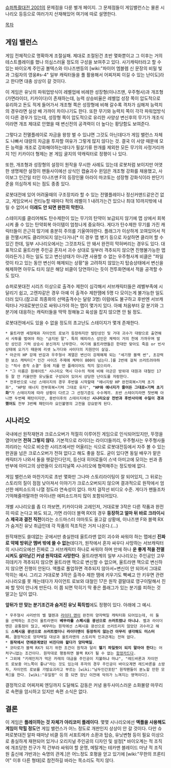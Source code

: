 [[슈퍼특촬대전 2001]]의 문제점을 다룬 별개 페이지.
그 문제점들이 게임밸런스는 물론 시나리오 등등으로 여러가지 산재해있어 여기에 따로 설명한다.

[[목차]]
== 게임 밸런스 ==
게임 전체적으로 명확하게 조절실패. 제대로 조절된건 초반 몇화뿐이고 그 이후는 거의 테스트플레이를 했나 의심스러울 정도의 구성을 보여주고 있다. 사기캐릭터라고 할 수 있는 바이오계 주인공 볼텍스와 이나즈맨등의 [wiki:"파이어 엠블렘 신 문장의 비밀 빛과 그림자의 영웅#s-4" 일부 캐릭터들을 풀 활용해서 어찌저찌 이길 수 있는 난이도]라고 한다면 대충 상상이 갈 것이다.

이 게임은 유닛의 파워업방식이 레벨업에 비례한 성장형(이나즈맨, 우주형사)과 개조형(가면라이더, 키카이다)이 존재하는데, 능력 상승비율은 레벨업 성장 쪽이 압도적으로 유리하고 돈도 적게 들어가서 개조형 쪽은 성장형에 비해 갈수록 격차가 심해져 능력치의 경우라면 실상 배 가까이 차이나기도 한다. 또한 무기와 능력치 쪽이 각각 파워업방식이 다른 경우가 있는데, 성장형 쪽이 압도적으로 유리한 사양상 변신후의 무기가 개조식이라면 개조 제대로 안했을 때 변신전의 공격력이 더 높다는 황당함도 보여준다.

그렇다고 전멸플레이로 자금을 왕창 벌 수 있냐면 그것도 아닌데다가 게임 밸런스 자체도 나빠서 대량의 자금을 투자할 여유가 그렇게 많지 않다는 것. 결국 이 사양 때문에 모든 능력을 개조로 강화해야하는데다가 필살기류 한개를 제외한 모든 무기의 사정거리까지 1인 키카이더 형제는 본 게임 굴지의 약캐릭터로 정평이 나 있다.

또한, 개조형과 성장형의 설정이 원작을 무시한 사례도 있는데 로봇처럼 보이지만 어엿한 생명체란 설정이 팬들사이에선 상식인 캡슐괴수 윈덤은 개조형 강화를 채용했고, 사이보그 인간일 터인 이나즈맨 F의 등장인물 아라이 마코토는 성장형 강화식이라 판단기준을 의심하게 되는 점도 종종 있다.

로봇대전에 있어 어려울때의 구조장치라 할 수 있는 전멸플레이나 정신커맨드같은건 없고, 게임오버시 컨티뉴할 때마다 적의 레벨이 1 내려가는건 있으나 최대 10까지밖에 내릴 수 없어서 '''이래도 안 되면 완전히 막힌다.'''

스테이지를 클리어해도 탄수제한이 있는 무기의 탄약이 보급되지 않기에 맵 상에서 회복시켜 줄 수 있는 탄약회복 아이템이 엄청나게 중요하다. 게다가 탄수제한 무기를 가진 캐릭터들이 은근히 많기에 충분히 주의를 기울여야한다. 플래그가 이상하게 꼬여있어서 적을 전멸시켜도 클리어되지 않는다거나[* 이 경우 맵 병기 등으로 자살하면 클리어 할 수 있긴 한데, 일부 시나리오에서는 그것조차도 안 돼서 완전히 막혀버리는 경우도 있다. 대표적으로 울트라맨 주인공 혼자서 괴수 상대로 일부러 격추되지 않으면 진행불가능한 맵이라든가.] 하는 일도 있고 변신상태가 아니면 사용할 수 없는 우주형사계 비클은 "파일럿이 타고 있는 동안 변신이 해제되는 상황"을 고려하지 않았는지 탑승상태에서 변신을 해제하면 아무도 타지 않은 해당 비클이 당연하다는 듯이 전투화면에서 적을 공격할 수도 있다.

슈퍼로봇대전 시리즈 이상으로 출격수 제한이 심각해서 서브캐릭터들은 레벨부족에 시달리기 쉽고, 고렌쟈같은 경우 아예 이 출격수 제한땜에 5명 다 모이는게 불가능한 일도 더러 있다.(참고로 최종화의 선택출격수는 달랑 3명) 이럼에도 불구하고 후반엔 서브캐릭터나 거대로봇만으로 싸워나가야 하는 맵이 몇가지 있다. 아예 처음부터 갈 분기와 그 분기에 대응하는 캐릭터들을 딱딱 정해놓고 육성을 잡지 않으면 안 될 정도.

로봇대전에서도 있을 수 없을 정도의 초고난도 스테이지가 몇개 존재한다.
 * 울트라맨 세형제와 자이언트 로보가 등장하지만 발탄성인 및 거대 괴수가 대량으로 출연해서 사투를 벌여야 하는 "금지된 말". 특히 메피라스 성인은 체력이 거의 천에 가까우며 발탄 성인은 기력 상승시 분신까지 난무한다. 여기에 울트라맨들은 한대만 맞아도 죽음 or 빈사상태에 오가기 때문에 리셋 노가다와 샤이더의 지원만이 살길.
 * 아군의 HP 강제 반감과 우주형사 계열은 변신이 강제해제 되는 "세기왕 블랙 썬", 초강력한 보스 캐릭터[* 인간 사이즈 주제에 체력이 800이 넘는다.]를 2번에 걸쳐 쓰러트려야하는 "적사 증착 소결" 등에 치를 떤 플레이어도 적지 않으리라.
 * "그 이름은 원에이트" 시나리오 역시 다수의 적에 비해 아군은 방위대 대원과 대철인 17등 잘 안 키울만한 유닛들로 구성되어 있어서 상당한 난이도를 자랑한다.
 * 전후반으로 나뉜 스테이지의 경우 후반을 시작할때 "에너지랑 HP 완전회복+기력 초기화", "HP랑 에너지 전부회복+기력 그대로 유지", '''"HP와 에너지가 줄어든 그대로+기력 초기화"'''가 스테이지에 따라 상황이 다르고 그 선정기준도 수수께끼. 초반 스테이지라면 첫번째 아니면 두번째 패턴이지만, 중반이후의 스테이지에선 '''시나리오상 전반과 후반사이에 수일이 경과했어도''' 전부 3번째 패턴이라 요인불명의 고전을 강요받게 된다.

== 시나리오 ==
국내에선 원작재현과 크로스오버가 적절히 이루어진 게임으로 인식되어있지만, 뚜껑을 열어보면 '''전혀 그렇지 않다'''. 기본적으로 라이더는 라이더들끼리, 우주형사는 우주형사들끼리라는 식으로 비슷한 시리즈에서만 어울리는 식으로 로봇대전등에서 자주 볼 수 있는 판권을 넘은 크로스오버가 전혀 없다고 해도 좋을 정도. 굳이 있다면 동일 배우가 맡은 캐릭터가 나와서 둘을 헷갈린다던지, 등신대 히어로들이 스낵 아미고에 모이는 씬과 종반부에 아미고의 상련들이 오리지널쪽 시나리오에 협력해주는 정도밖에 없다.

게임 밸런스와 마찬가지로 초반 몇화만 그나마 스토리라이팅이 잘 되어있지, 그 뒤로는 스토리의 질이 점점 낮아져서 이야기가 크로스오버되지 않으며 결과적으로 원작에서 엄선한 에피소드의 나열 정도라 연속성이 없다. 마치 걸작선 비디오 수준. 게다가 팬들조차 기억해줄까말까한 마이너한 에피소드까지 많이 포함되어있다.

개별 시나리오를 좀 더 까보면, 키카이다와 고레인저, 거대로봇 3작은 다른 작품과 완전히 따로 논다고 봐도 되고, 가면 라이더 블랙 RX의 경우 '''등장하고 얼마 뒤 바로 크라이시스 제국과 결전 직전'''이라는 소드마스터 야마토도 울고갈 상황에, 이나즈맨 F와 블랙 RX가 숨겨진 유닛 취급인데 각 작품의 적조직은 거저 나온다.(…)

원작재현도 쓸데없는 곳에서만 충실한데 울트라맨 없이 괴수와 싸워야 하는 맵에선 '''진짜로 약체 방위군 멤버 밖에 쓸 수 없는'''데다가, 원작에서 혼자 싸우다 사망하는 서브캐릭터의 시나리오에선 진짜로 그 서브캐릭터 하나로 싸워야 하며 만에 하나 '''운 좋게 적을 전멸시켜도 살아남긴 커녕 원작대로 사망한다'''. 울트라맨계의 일부 시나리오는 주인공인 고우 히데키가 격추되지 않으면 울트라맨 잭으로 변신할 수 없으며, 울트라맨 잭으로 변신하지 않으면 진행이 안된다. 액플로 풀업하면 격추되지 않아서=변신이 안 되어서 그대로 막히는 예시. 그리고 거대로봇 3작은 출격수 제한 땜에 키우기도 빡쎄고 안 키우면 관련 시나리오를 못 깨는데다가 자이언트 로보와 대철인 17은 원작 결말대로 영구이탈해서 진짜 할 맛이 안나게 만든다. 이 쯤 되면 막히기 딱 좋은 플래그가 있는 분기를 피하는 것 말고는 답이 없다.

'''앞뒤가 안 맞는 분기조건과 숨겨진 유닛 획득법'''에도 정평이 있다. 아래에 그 예시.
 * 우주형사 샤리반의 벨 헬렌과 [[라이더 맨]]이 완전히 양자택일 캐릭터화 되어있는데, 이 둘을 선택하는 조건이 울트라맨이 '''베무라를 스페시움 광선으로 쓰러트렸냐 아니냐'''. 벨과 라이더맨은 공통점이 많고, 베무라는 원작에선 스페시움 광선으로 쓰러트리지 않았던 괴수라고 해도 '''스페시움 광선으로 쓰러트렸더니 라이더맨이 등장하지 않는건 아무리 생각해도 미스터리.''' 결정적으로 양자택일 대상과 울트라맨의 스토리적 인과관계는 전혀 없다.
 * '''원작에서 연애관계였던 비진다와 왈다가 양자택일'''. 
 * 코타로가 블랙 RX가 되기 위한 조건이 원작과 달리 '''헬기 파일럿이 되지 말아야 한다'''는 어처구니없는 조건이다. 원작대로 행동하면 블랙 RX가 될 수 없는 [[함정카드]]다.
 * 그외에 "키레인저가 먹은 카레의 대금을 주인공이 지불하냐 마냐", "레드바론과 자이언트 로보중 어느쪽이 좋냐"라는 것도 있는데 후자의 경우 주인공이 바이오계면 레드바론을 소방차, 자이언트 로보를 가발요괴라고 부르는 [wiki:"남두인간포탄" 원작팬들이 분노할 만한 모욕]을 한다. [wiki:"유일왕" 이 쯤 되면 장난 이전에 악의가 느껴지는 영역이다].

결정적으로 어찌저찌 엔딩까지 도달해도 감동은 커녕 용두사미스러운 소화불량 마무리로 속편을 암시하고 있지만 속편 소식은 없다.

== 결론 ==
이 게임은 '''플레이하는 것 자체가 야리코미 플레이다'''. 몇몇 시나리오에선 '''액플을 사용해도 게임이 막힐 정도'''면 게임 밸런스가 어느 정도로 개판인지 상상이 안 갈 것이다. 다만 슈퍼로봇대전 알파 때마냥 비클 등의 서포트메카 소환과 탑승, 유닛변형 등이 필요 이상으로 충실하게 재현되어 있거나 오리지널 주인공의 디자인 및 설정[* 바이오계는 적 조직에 개조당한 친구가 적 간부라 싸워야 할 운명, 메탈계는 테카맨 블레이드 마냥 적 조직원 출신에 갸반과는 숙명의 관계.]은 어느정도 호평을 얻고 있기에 [wiki:"무한의 프론티어" 이후 다른 형태]로 참전하길 바라는 목소리도 적지 않다.
